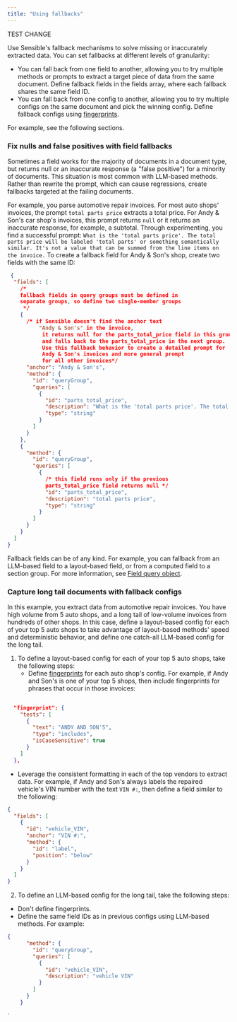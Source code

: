 ```yaml
---
title: "Using fallbacks"
---
```


TEST CHANGE

Use Sensible's fallback mechanisms to solve missing or inaccurately extracted data. You can set fallbacks at different levels of granularity: 

* You can fall back from one field to another, allowing you to try multiple methods or prompts to extract a target piece of data from the same document. Define fallback fields in the fields array, where each fallback shares the same field ID.
* You can fall back from one config to another, allowing you to try multiple configs on the same document and pick the winning config. Define fallback configs using [fingerprints](/senseml-reference/config-settings/fingerprint).

For example, see the following sections.

### Fix nulls and false positives with field fallbacks

Sometimes a field works for the majority of documents in a document type, but returns null or an inaccurate response (a "false positive") for a minority of documents. This situation is most common with LLM-based methods. Rather than rewrite the prompt, which can cause regressions, create fallbacks targeted at the failing documents.

For example, you parse automotive repair invoices. For most auto shops' invoices, the prompt `total parts price` extracts a total price. For Andy & Son's car shop's invoices, this prompt returns `null` or it returns an inaccurate response, for example, a subtotal. Through experimenting, you find a successful prompt: `What is the 'total parts price'. The total parts price will be labeled 'total parts' or something semantically similar. It's not a value that can be summed from the line items on the invoice.` To create a fallback field for Andy & Son's shop, create two fields with the same ID:


```json JSON
 {
  "fields": [
    /*
    fallback fields in query groups must be defined in
    separate groups, so define two single-member groups
     */
    {
      /* if Sensible doesn't find the anchor text 
          "Andy & Son's" in the invoice,
           it returns null for the parts_total_price field in this group
           and falls back to the parts_total_price in the next group.
           Use this fallback behavior to create a detailed prompt for 
           Andy & Son's invoices and more general prompt
           for all other invoices*/
      "anchor": "Andy & Son's",
      "method": {
        "id": "queryGroup",
        "queries": [
          {
            "id": "parts_total_price",
            "description": "What is the 'total parts price'. The total parts price will be labeled 'total parts' or something semantically similar.  It's not a value that can be summed from the line items on the invoice",
            "type": "string"
          }
        ]
      }
    },
    {
      "method": {
        "id": "queryGroup",
        "queries": [
          {
            /* this field runs only if the previous
            parts_total_price field returns null */
            "id": "parts_total_price",
            "description": "total parts price",
            "type": "string"
          }
        ]
      }
    }
  ]
}
```
Fallback fields can be of any kind. For example, you can fallback from an LLM-based field to a layout-based field, or from a computed field to a section group. For more information, see [Field query object](/senseml-reference/field-query-object/index).

### Capture long tail documents with fallback configs

In this example, you extract data from automotive repair invoices. You have high volume from 5 auto shops, and a long tail of low-volume invoices from hundreds of other shops. In this case, define a layout-based config for each of your top 5 auto shops to take advantage of layout-based methods' speed and deterministic behavior, and define one catch-all LLM-based config for the long tail.

1. To define a layout-based config for each of your top 5 auto shops, take the following steps:  
   * Define [fingerprints](/senseml-reference/config-settings/fingerprint) for each auto shop's config. For example, if Andy and Son's is one of your top 5 shops, then include fingerprints for phrases that occur in those invoices:  

```JSON JSON 
  
  "fingerprint": {  
    "tests": [  
      {  
        "text": "ANDY AND SON'S",  
        "type": "includes",  
        "isCaseSensitive": true  
      }  
    ]  
  },  
```
   * Leverage the consistent formatting in each of the top vendors to extract data. For example, if Andy and Son's always labels the repaired vehicle's VIN number with the text `VIN #:`, then define a field similar to the following:  
   
   ```JSON JSON 
   {  
     "fields": [  
       {  
         "id": "vehicle_VIN",  
         "anchor": "VIN #:",  
         "method": {  
           "id": "label",  
           "position": "below"  
         }  
       }  
     ]  
   }  
   ```
   2. To define an LLM-based config for the long tail, take the following steps:  
   * Don't define fingerprints.  
   * Define the same field IDs as in previous configs using LLM-based methods. For example:  
    
   ```JSON JSON 
   {  
         "method": {  
           "id": "queryGroup",  
           "queries": [  
             {  
               "id": "vehicle_VIN",  
               "description": "vehicle VIN"  
             }  
           ]  
         }  
       }  
   ```

`
